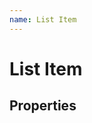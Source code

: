 ```yaml
---
name: List Item
---
```


# List Item


<StylerProvider><div /></StylerProvider>

<Playground>
    <ListItem
        label="Email"
        description="happy@alegrify.com"
    />
</Playground>

## Properties

<PropsTable of={ListItemCore} />